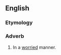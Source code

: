 ==English==

===Etymology===
{{suffix|en|worried|ly}}

===Adverb===
{{en-adv}}

# In a [[worried]] manner.
